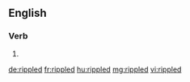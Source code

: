 ==English==

===Verb===
{{head|en}}

# {{en-past of|ripple}}

[[de:rippled]]
[[fr:rippled]]
[[hu:rippled]]
[[mg:rippled]]
[[vi:rippled]]